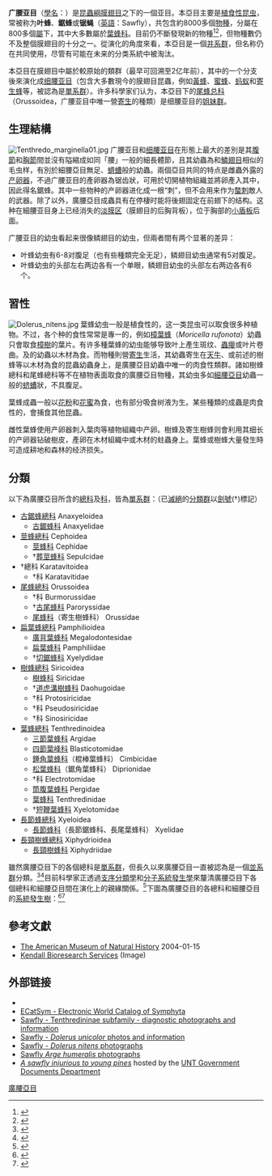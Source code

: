 {{Paraphyletic group
 |fossil_range={{fossil_range|[[三叠纪|三叠纪]]|最近}}
 | image = sawfly_003.jpg
 | image_width = 250px
 | image_caption = 一隻雌性葉蜂正在捕食一隻小[[甲蟲|甲蟲]]
 | taxon = Symphyta
 | includes =
* 除细腰亚目外的膜翅目各科
 | excludes =
* [[细腰亚目|细腰亚目]]
}}
'''广腰亚目'''（[[學名|學名]]：{{lang|la|'''Symphyta'''}}）是[[昆蟲綱|昆蟲綱]][[膜翅目|膜翅目]]之下的一個亚目。本亞目主要是[[植食性|植食性]][[昆虫|昆虫]]，常被称为'''叶蜂'''、'''鋸蜂'''或'''锯蝇'''（[[英語|英語]]：Sawfly），共包含約8000多個[[物種|物種]]，分屬在800多個[[屬|屬]]下，其中大多數屬於[[葉蜂科|葉蜂科]]。目前仍不斷發現新的物種{{sfn|Capinera|2008|pp=3250–3252}}<ref>{{cite journal |last1=Taeger|first1=A.|last2=Blank|first2=S.M.|last3=Liston|first3=A.|title=World catalog of symphyta (Hymenoptera) |journal=Zootaxa |date=2010 |volume=2580 |pages=1–1064 |url=https://www.researchgate.net/publication/236608283|issn=1175-5334|doi=10.11646/zootaxa.2580.1.1}}</ref><ref>{{cite journal|last1=Skvarla|first1=M.J.|last2=Smith|first2=D.R.|last3=Fisher|first3=D.M.|last4=Dowling|first4=A.P.G.|title=Terrestrial arthropods of Steel Creek, Buffalo National River, Arkansas. II. Sawflies (Insecta: Hymenoptera: "''Symphyta''")|journal=Biodiversity Data Journal|date=2016|volume=4|issue=4|pages=e8830|doi=10.3897/BDJ.4.e8830|pmid=27222635|pmc=4867044}}</ref>，但物種數仍不及整個膜翅目的十分之一。從演化的角度來看，本亞目是一個[[并系群|并系群]]，但名称仍在共同使用，尽管有可能在未来的分类系統中被淘汰。

本亞目在膜翅目中屬於較原始的類群（最早可回溯至2亿年前），其中的一个分支後來演化成[[细腰亚目|细腰亚目]]（包含大多數現今的膜翅目昆蟲，例如[[黃蜂|黃蜂]]、[[蜜蜂|蜜蜂]]、[[蚂蚁|蚂蚁]]和[[寄生蜂|寄生蜂]]等，被認為是[[單系群|單系群]]）。许多科學家们认为，本亞目下的[[尾蜂总科|尾蜂总科]]（Orussoidea，广腰亚目中唯一營[[寄生|寄生]]的種類）是细腰亚目的[[姐妹群|姐妹群]]。

== 生理結構==
[[File:Tenthredo_marginella01.jpg|thumb]]
广腰亚目和[[细腰亚目|细腰亚目]]在形態上最大的差別是其[[腹節_(昆蟲)|腹節]]和[[胸節_(昆蟲)|胸節]]間並沒有隘縮成如同「腰」一般的細長體節，且其幼蟲為和[[鱗翅目|鱗翅目]]相似的毛虫样，有別於細腰亞目無足、[[蠐螬|蠐螬]]般的幼蟲。兩個亞目共同的特点是雌蟲外露的[[产卵器|产卵器]]，不過广腰亚目的產卵器為锯齿狀，可用於切開植物組織並將卵產入其中，因此得名鋸蜂。其中一些物种的产卵器进化成一根“刺”，但不会用来作为[[螫針|螫刺]]敵人的武器。除了{{le|茎蜂科|Cephidae}}以外，廣腰亞目成蟲具有在停棲时能将後翅固定在前翅下的结构。这种在細腰亚目身上已经消失的[[淡膜区|淡膜区]]（膜翅目的后胸背板），位于胸部的[[小盾板|小盾板]]后面。

广腰亚目的幼虫看起来很像鳞翅目的幼虫，但兩者間有两个显著的差异：
* 叶蜂幼虫有6-8对腹足（也有些種類完全无足），鳞翅目幼虫通常有5对腹足。
* 叶蜂幼虫的头部左右两边各有一个单眼，鳞翅目幼虫的头部左右两边各有6个。

== 習性 ==
[[File:Dolerus_nitens.jpg|thumb]]
葉蜂幼虫一般是植食性的，这一类昆虫可以取食很多种植物。不过，各个种的食性常常是專一的，例如[[樟葉蜂|樟葉蜂]]（''Moricella rufonota''）幼蟲只會取食[[樟樹|樟樹]]的葉片。有许多種葉蜂的幼虫能够导致叶上產生斑纹、[[蟲癭|蟲癭]]或叶片卷曲。{{le|樹蜂總科|Siricoidea}}及{{le|長頸樹蜂總科|Xiphydrioidea}}的幼蟲以木材為食。而{{le|尾蜂總科|Orussoidea}}物種則營[[寄生|寄生]]生活，其幼蟲寄生在[[天牛|天牛]]、{{le|吉丁蟲|Buprestidae}}或前述的樹蜂等以木材為食的昆蟲幼蟲身上，是廣腰亞目幼蟲中唯一的肉食性類群。諸如樹蜂總科和尾蜂總科等不在植物表面取食的廣腰亞目物種，其幼虫多如[[細腰亞目|細腰亞目]]幼蟲一般的[[蛴螬|蛴螬]]狀，不具腹足。

葉蜂成蟲一般以[[花粉|花粉]]和[[花蜜|花蜜]]為食，也有部分吸食树液为生。某些種類的成蟲是肉食性的，會捕食其他昆蟲。

雌性葉蜂使用产卵器刺入葉肉等植物組織中产卵。樹蜂及寄生樹蜂则會利用其细长的产卵器钻破樹皮，產卵在木材組織中或木材的蛀蟲身上。葉蜂或樹蜂大量發生時可造成耕地和森林的经济损失。

== 分類 ==
以下為廣腰亞目所含的[[總科|總科]]及[[科_(生物)|科]]，皆為[[單系群|單系群]]：（已[[滅絕|滅絕]]的[[分類群|分類群]]以[[劍號|劍號]](†)標記）
* [[古鋸蜂總科|古鋸蜂總科]] Anaxyeloidea
** [[古鋸蜂科|古鋸蜂科]] Anaxyelidae
* [[莖蜂總科|莖蜂總科]] Cephoidea
** [[莖蜂科|莖蜂科]] Cephidae
** †[[葬莖蜂科|葬莖蜂科]] Sepulcidae
* †總科 Karatavitoidea 
** †科 Karatavitidae
* [[尾蜂總科|尾蜂總科]] Orussoidea
** †科 Burmorussidae
** †[[古尾蜂科|古尾蜂科]] Paroryssidae
** [[尾蜂科|尾蜂科]]（寄生樹蜂科） Orussidae
* [[扁葉蜂總科|扁葉蜂總科]] Pamphilioidea
** [[廣背葉蜂科|廣背葉蜂科]] Megalodontesidae
** [[扁葉蜂科|扁葉蜂科]] Pamphiliidae
** †[[切鋸蜂科|切鋸蜂科]] Xyelydidae
* [[樹蜂總科|樹蜂總科]] Siricoidea
** [[樹蜂科|樹蜂科]] Siricidae
** †[[道虎溝樹蜂科|道虎溝樹蜂科]] Daohugoidae
** †科 Protosiricidae
** †科 Pseudosiricidae
** †科 Sinosiricidae
* [[葉蜂總科|葉蜂總科]] Tenthredinoidea
** [[三節葉蜂科|三節葉蜂科]] Argidae
** [[四節葉峰科|四節葉峰科]] Blasticotomidae
** [[錘角葉蜂科|錘角葉蜂科]]（棍棒葉蜂科） Cimbicidae
** [[松葉蜂科|松葉蜂科]]（鋸角葉蜂科） Diprionidae
** †科 Electrotomidae
** [[筒腹葉蜂科|筒腹葉蜂科]] Pergidae
** [[葉蜂科|葉蜂科]] Tenthredinidae
** †[[短鞭葉蜂科|短鞭葉蜂科]] Xyelotomidae
* [[長節蜂總科|長節蜂總科]] Xyeloidea
** [[長節蜂科|長節蜂科]]（長節鋸蜂科、長尾葉蜂科） Xyelidae
* [[長頸樹蜂總科|長頸樹蜂總科]] Xiphydrioidea
** [[長頸樹蜂科|長頸樹蜂科]] Xiphydriidae

雖然廣腰亞目下的各個總科是[[單系群|單系群]]，但長久以來廣腰亞目一直被認為是一個[[並系群|並系群]]分類。<ref>{{cite journal|last1=Sharkey|first1=M.J.|last2=Carpenter|first2=J.M.|last3=Vilhelmsen|first3=L.|last4=Heraty|first4=J.|last5=Liljeblad|first5=J.|last6=Dowling|first6=A.P.G.|last7=Schulmeister|first7=S.|last8=Murray|first8=D.|last9=Deans|first9=A.R.|last10=Ronquist|first10=F.|last11=Krogmann|first11=L.|last12=Wheeler|first12=W.C.|title=Phylogenetic relationships among superfamilies of Hymenoptera|journal=Cladistics|date=2012|volume=28|issue=1|pages=80–112|doi=10.1111/j.1096-0031.2011.00366.x|pmid=34861753|url=http://escholarship.org/uc/item/7dp042pr|citeseerx=10.1.1.721.8852|s2cid=33628659|access-date=2022-05-02|archive-date=2020-02-26|archive-url=https://web.archive.org/web/20200226091333/https://escholarship.org/uc/item/7dp042pr}}</ref><ref name="Song_et_al_2016">{{cite journal|last1=Song|first1=S.-N.|last2=Tang|first2=P.|last3=Wei|first3=S.-J.|last4=Chen|first4=X.-X.|title=Comparative and phylogenetic analysis of the mitochondrial genomes in basal hymenopterans|journal=Scientific Reports|date=2016|volume=6|pages=20972|bibcode=2016NatSR...620972S|doi=10.1038/srep20972|pmid=26879745|pmc=4754708}}</ref>目前科學家正透過[[支序分類學|支序分類學]]和[[分子系統發生學|分子系統發生學]]來釐清廣腰亞目下各個總科和細腰亞目間在演化上的親緣關係。<ref>{{cite book|last1=Hennig|first1=W.|title=Die Stammesgeschichte der Insekten|date=1969|publisher=Waldemar Kramer|location=Frankfurt|pages=291, 359|asin=B0000BRK5P|oclc=1612960}}</ref>下圖為廣腰亞目的各總科和細腰亞目的[[系統發生樹|系統發生樹]]：<ref>{{cite journal |author=Schulmeister, S. |date=2003 |title=Simultaneous analysis of basal Hymenoptera (Insecta), introducing robust-choice sensitivity analysis |journal=Biological Journal of the Linnean Society |volume=79 |issue=2 |pages=245–275 |doi=10.1046/j.1095-8312.2003.00233.x|doi-access=free}}</ref><ref>{{cite web |last1=Schulmeister |first1=S. |title=Symphyta |url=http://susanne.schulmeister.com/Symphyta.html |access-date=28 November 2016 |archive-date=2010-06-21 |archive-url=https://web.archive.org/web/20100621021510/http://susanne.schulmeister.com/Symphyta.html }}</ref>

{{Barlabel|labelwidth=5|size=7|at=3.5|label='''廣腰亞目 Symphyta'''|colour=black
|cladogram=
{{clade | style=font-size:100%; line-height:100%; width:50em;
|label1=[[膜翅目|膜翅目]] Hymenoptera
|1={{cladex
   |1=[[長節蜂總科|長節蜂總科]] Xyeloidea（[[三疊紀|三疊紀]]至今） [[File:Xyelapusilla.jpg|50px]] |barbegin1=red 
   |2={{cladex
      |1=[[葉蜂總科|葉蜂總科]] Tenthredinoidea [[File:Endelomyia_rosae.jpg|50px]]  |bar1=red 
      |2={{cladex
         |1=[[扁葉蜂總科|扁葉蜂總科]] Pamphilioidea [[File:Pamphilus_icon.png|50px]] |bar1=red
         |label2=[[單距類|單距類]] Unicalcarida
         |2={{cladex
            |1=[[莖蜂總科|莖蜂總科]] Cephoidea [[File:Hartigia_linearis.jpg|50px]] |bar1=red
            |2={{cladex
               |1=[[樹蜂總科|樹蜂總科]] Siricoidea [[File:Hymenoptera_Vielfalt_Horntail.jpg|55px]] |bar1=red
               |2={{cladex
                  |1=[[長頸樹蜂總科|長頸樹蜂總科]] Xiphydrioidea [[File:Xiphydria_prolongata_crop.jpg|50px]]|bar1=red
                  |2={{cladex
                     |1=[[尾蜂總科|尾蜂總科]] Orussoidea [[File:Orussus_coronatus.jpg|45px]]|barend1=red 
                     |2=[[細腰亞目|細腰亞目]] Apocrita [[File:Specimen_of_Podalonia_tydei_(Le_Guillou,_1841).jpg|60px]]
                     }}
                  }}
               }}
            }}
         }}
      }}
   }}
}}
}}

== 參考文獻 ==
{{Reflist}}
* [http://research.amnh.org/entomology/social_insects/training/hymintro.html The American Museum of Natural History] {{Wayback|url=http://research.amnh.org/entomology/social_insects/training/hymintro.html |date=20041011210159 }} 2004-01-15
* [http://www.kendall-bioresearch.co.uk Kendall Bioresearch Services] {{Wayback|url=http://www.kendall-bioresearch.co.uk/ |date=20120204065007 }} (Image)

==外部链接==
{{commonscat|Symphyta}}
*{{Wikispecies-inline|Symphyta}}
*[https://web.archive.org/web/20070306161644/http://www.zalf.de/home_zalf/institute/dei/php_e/ecatsym/ ECatSym - Electronic World Catalog of Symphyta]
*[http://www.cirrusimage.com/hymenoptera_sawfly_yellow.htm Sawfly - Tenthredininae subfamily - diagnostic photographs and information] {{Wayback|url=http://www.cirrusimage.com/hymenoptera_sawfly_yellow.htm |date=20080602083635 }}
*[http://www.cirrusimage.com/bees_wasps_sawfly_Dolerus_unicolor.htm Sawfly - ''Dolerus unicolor'' photos and information] {{Wayback|url=http://www.cirrusimage.com/bees_wasps_sawfly_Dolerus_unicolor.htm |date=20080602083508 }}
*[http://www.cirrusimage.com/bees_wasps_sawfly_Dolerus%20nitens.htm Sawfly - ''Dolerus nitens'' photographs] {{Wayback|url=http://www.cirrusimage.com/bees_wasps_sawfly_Dolerus%20nitens.htm |date=20080628075826 }}
*[http://www.cirrusimage.com/hymenoptera_sawfly_Arge_humeralis.htm Sawfly ''Arge humeralis'' photographs] {{Wayback|url=http://www.cirrusimage.com/hymenoptera_sawfly_Arge_humeralis.htm |date=20080602083625 }}
*[https://web.archive.org/web/20090106024348/http://digital.library.unt.edu/permalink/meta-dc-1527%3A1 ''A sawfly injurious to young pines''] hosted by the [http://digital.library.unt.edu/browse/department/govdocs/ UNT Government Documents Department] {{Wayback|url=http://digital.library.unt.edu/browse/department/govdocs/ |date=20080521025236 }}
{{Taxonbar}}
[[Category:廣腰亞目|]]